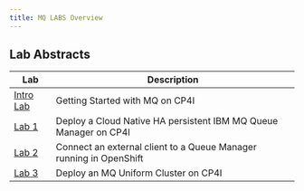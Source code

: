 ```yaml
---
title: MQ LABS Overview
---
```


## Lab Abstracts

| Lab | Description |
| --- | ----------- |
| [Intro Lab](/mq/Lab1/) | Getting Started with MQ on CP4I |
| [Lab 1](/mq/2023_Lab1/) | Deploy a Cloud Native HA persistent IBM MQ Queue Manager on CP4I |
| [Lab 2](/mq/2023_Lab2/) | Connect an external client to a Queue Manager running in OpenShift |
| [Lab 3](/mq/2023_Lab4/) | Deploy an MQ Uniform Cluster on CP4I |

